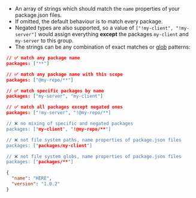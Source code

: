 - An array of strings which should match the `name` properties of your package.json files.
- If omitted, the default behaviour is to match every package.
- Negated types are also supported, so a value of `["!my-client", "!my-server"]` would assign everything **except** the packages `my-client` and `my-server` to this group.
- The strings can be any combination of exact matches or [glob](HREF_GLOB) patterns:

```json title="Examples of valid values"
// ✅ match any package name
packages: ["**"]

// ✅ match any package name with this scope
packages: ["@my-repo/**"]

// ✅ match specific packages by name
packages: ["my-server", "my-client"]

// ✅ match all packages except negated ones
packages: ["!my-server", "!@my-repo/**]

// ❌ no mixing of specific and negated packages
packages: ["my-client", "!@my-repo/**"]

// ❌ not file system paths, name properties of package.json files
packages: ["packages/my-client"]

// ❌ not file system globs, name properties of package.json files
packages: ["packages/**"]
```

```json title="Where this pattern is matched against"
{
  "name": "HERE",
  "version": "1.0.2"
}
```
